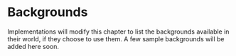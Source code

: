 # Backgrounds

Implementations will modify this chapter to list the backgrounds available in their world, if they choose to use them. A few sample backgrounds will be added here soon.